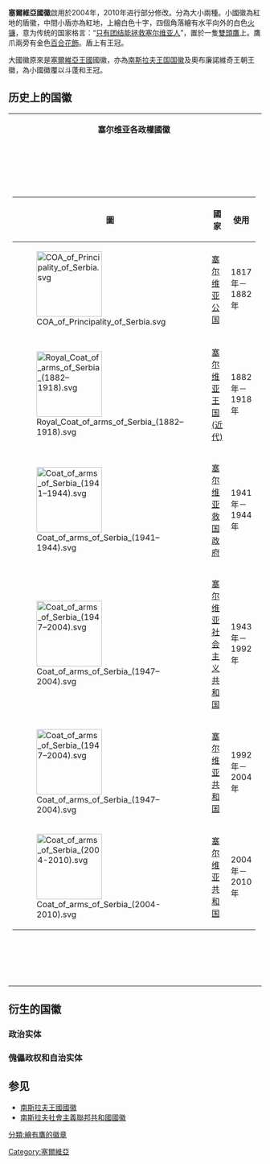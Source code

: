 {{Infobox coat of arms
|name             = 塞尔维亚国徽
|image            = Coat of arms of Serbia.svg
|image_width      = 200
|middle           = Coat of arms of Serbia small.svg
|middle_width     = 100
|middle_caption   = 小国徽
|lesser           = Serbian_Cross.svg
|lesser_width     = 100
|lesser_caption   = 孔罩
|armiger          = {{flag|Serbia}}
|year_adopted     = 2004年8月17日（首次使用为1882年6月16日）
|crest            = 塞尔维亚冠
|torse            = 
|shield           = 小國徽為紅地的盾徽，中間小盾亦為紅地，上繪白色十字，四個角落繪有水平向外的白色[[火镰|火镰]]，意为传统的国家格言：“[[只有团结能拯救塞尔维亚人|只有团结能拯救塞尔维亚人]]”，置於一隻[[雙頭鷹|雙頭鷹]]上。鷹爪兩旁有金色[[百合花飾|百合花飾]]。盾上有王冠。
|supporters       = 
|compartment      = 
|motto            = 
|orders           = 
|other_elements   = 大國徽原來是[[塞爾維亞王國|塞爾維亞王國]]國徽，亦為[[南斯拉夫王国国徽|南斯拉夫王国国徽]]及奧布廉諾維奇王朝王徽，為小國徽覆以斗蓬和王冠。
|use              =政府使用
}}

'''塞爾維亞國徽'''啟用於2004年，2010年进行部分修改。分為大小兩種。小國徽為紅地的盾徽，中間小盾亦為紅地，上繪白色十字，四個角落繪有水平向外的白色[[火镰|火镰]]，意为传统的国家格言：“[[只有团结能拯救塞尔维亚人|只有团结能拯救塞尔维亚人]]”，置於一隻[[雙頭鷹|雙頭鷹]]上。鷹爪兩旁有金色[[百合花飾|百合花飾]]。盾上有王冠。

大國徽原來是[[塞爾維亞王國|塞爾維亞王國]]國徽，亦為[[南斯拉夫王国国徽|南斯拉夫王国国徽]]及奧布廉諾維奇王朝王徽，為小國徽覆以斗蓬和王冠。

==历史上的国徽==
{|
|-
| width="50%" align="center" |'''塞尔维亚各政權國徽'''
| width="50%" align="center" |'''南斯拉夫各政权國徽'''
|- valign="top"
|
{| class="wikitable"
|-
! 圖 !! 國家 !! 使用
|-
| [[File:COA_of_Principality_of_Serbia.svg|130px]] || [[塞尔维亚公国|塞尔维亚公国]] || 1817年－1882年
|-
| [[File:Royal_Coat_of_arms_of_Serbia_(1882–1918).svg|130px]] || [[塞尔维亚王国_(近代)|塞尔维亚王国 (近代)]] || 1882年－1918年
|-
| [[File:Coat_of_arms_of_Serbia_(1941–1944).svg|130px]] || [[塞尔维亚救国政府|塞尔维亚救国政府]] || 1941年－1944年
|-
| [[File:Coat_of_arms_of_Serbia_(1947–2004).svg|130px]] || [[塞尔维亚社会主义共和国|塞尔维亚社会主义共和国]] || 1943年－1992年
|-
| [[File:Coat_of_arms_of_Serbia_(1947–2004).svg|130px]] || [[塞尔维亚共和国_(1990年-2006年)|塞尔维亚共和国]] || 1992年－2004年
|-
| [[File:Coat_of_arms_of_Serbia_(2004-2010).svg|130px]] || [[塞尔维亚共和国|塞尔维亚共和国]] || 2004年－2010年
|}
|
{| class="wikitable"
|-
! 國旗 !! 國家 !! 使用
|-
|-
| [[File:Coat_of_arms_of_the_Kingdom_of_Yugoslavia.svg|130px]] || [[南斯拉夫王国|南斯拉夫王国]] || 1918年－1945年
|-
| [[File:Emblem_of_Democratic_Federal_Yugoslavia.svg|130px]] || [[民主联邦南斯拉夫|民主联邦南斯拉夫]] || 1943年－1945年
|-
| [[File:Emblem_of_Yugoslavia_(1943–1963).svg|130px]] || [[南斯拉夫联邦人民共和国|南斯拉夫联邦人民共和国]] || 1945年－1963年
|-
| [[File:Emblem_of_the_Socialist_Federal_Republic_of_Yugoslavia.svg|130px]] || [[南斯拉夫社会主义联邦共和国|南斯拉夫社会主义联邦共和国]] || 1963年－1992年
|-
| [[File:Coat_of_arms_of_Serbia_and_Montenegro.svg|130px]] || [[南斯拉夫联盟共和国|南斯拉夫联盟共和国]] || 1992年－2003年
|-
| [[File:Coat_of_arms_of_Serbia_and_Montenegro.svg|130px]] || [[塞尔维亚和黑山|塞尔维亚和黑山]] || 2003年－2006年
|}
|- valign="top"
|
|
|}

==衍生的国徽==
===政治实体===
{{Gallery
|File:Coat of arms of Serbia unofficial 1994-2004.svg|[[塞尔维亚共和国_(1990年-2006年)|塞尔维亚共和国]]（1992-2004）
|File:Former COA Republika Srpska.svg|[[塞族共和国国徽|塞族共和国]]
|File:Coat of arms of the Republic of Serbian Krajina.svg|[[塞尔维亚克拉伊纳共和国|塞尔维亚克拉伊纳共和国]]
|File:Coat of Arms of the Republic of Eastern Slavonia - Baranja - and Western Syrmia.svg|東斯拉沃尼亞、巴拉尼亞與西斯雷姆共和國
}}
===傀儡政权和自治实体===
{{Gallery
|File:Coat of arms of Nedics Serbia.svg|[[塞爾維亞救國政府|塞爾維亞救國政府]]
|File:Coat of arms of Serbia (1941–1944).svg|[[塞爾維亞救國政府|塞爾維亞救國政府]]
|File:Coat of arms of the Government of National Salvation.svg|[[塞爾維亞救國政府|塞爾維亞救國政府]]
|File:Coat of arms of Serbia (1792).svg|[[哈布斯堡王朝|哈布斯堡王朝]][[塞尔维亚历史|占领下的塞尔维亚]]（1788年至1792年）
|File:Coat of Arms of Serbia (Sretenje).svg|[[塞尔维亚公国|塞尔维亚公国]]（1817年－1882年）
}}

== 参见 ==
* [[南斯拉夫王國國徽|南斯拉夫王國國徽]]
* [[南斯拉夫社會主義聯邦共和國國徽|南斯拉夫社會主義聯邦共和國國徽]]

{{欧洲题目|国徽}}

[[Category:塞爾維亞|Category:塞爾維亞]]

[[分類:繪有鷹的徽章|分類:繪有鷹的徽章]]